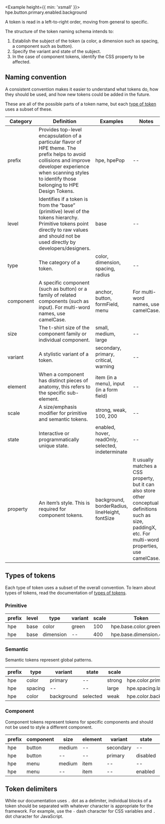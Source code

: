 
<Example height={{ min: 'xsmall' }}>
  <Text size="xlarge">hpe.button.primary.enabled.background</Text>
</Example>

A token is read in a left-to-right order, moving from general to specific.

The structure of the token naming schema intends to:

1. Establish the subject of the token (a color, a dimension such as spacing, a component such as button).
2. Specify the variant and state of the subject.
3. In the case of component tokens, identify the CSS property to be affected.

## Naming convention

A consistent convention makes it easier to understand what tokens do, how they should be used, and how new tokens could be added in the future.

These are all of the possible parts of a token name, but each [type of token](#types-of-tokens) uses a subset of these.

<Example height="auto">
  <TokenHighlight highlight="all" />
</Example>

| Category  | Definition                                                                                                                                                                                                         | Examples                                          | Notes                                                                                                                                                        |
| --------- | ------------------------------------------------------------------------------------------------------------------------------------------------------------------------------------------------------------------ | ------------------------------------------------- | ------------------------------------------------------------------------------------------------------------------------------------------------------------ |
| prefix    | Provides top-level encapsulation of a particular flavor of HPE theme. The prefix helps to avoid collisions and improve developer experience when scanning styles to identify those belonging to HPE Design Tokens. | hpe, hpePop                                       | --                                                                                                                                                           |
| level     | Identifies if a token is from the “base” (primitive) level of the tokens hierarchy. Primitive tokens point directly to raw values and should not be used directly by developers/designers.                         | base                                              | --                                                                                                                                                           |
| type      | The category of a token.                                                                                                                                                                                           | color, dimension, spacing, radius                 | --                                                                                                                                                           |
| component | A specific component (such as button) or a family of related components (such as input). For multi-word names, use camelCase.                                                                                      | anchor, button, formField, menu                   | For multi-word names, use camelCase.                                                                                                                         |
| size      | The t-shirt size of the component family or individual component.                                                                                                                                                  | small, medium, large                              | --                                                                                                                                                           |
| variant   | A stylistic variant of a token.                                                                                                                                                                                    | secondary, primary, critical, warning             | --                                                                                                                                                           |
| element   | When a component has distinct pieces of anatomy, this refers to the specific sub-element.                                                                                                                          | item (in a menu), input (in a form field)         | --                                                                                                                                                           |
| scale     | A size/emphasis modifier for primitive and semantic tokens.                                                                                                                                                        | strong, weak, 100, 200                            | --                                                                                                                                                           |
| state     | Interactive or programmatically unique state.                                                                                                                                                                      | enabled, hover, readOnly, selected, indeterminate | --                                                                                                                                                           |
| property  | An item’s style. This is required for component tokens.                                                                                                                                                            | background, borderRadius, lineHeight, fontSize    | It usually matches a CSS property, but it can also store other conceptual definitions such as size, paddingX, etc. For multi-word properties, use camelCase. |

## Types of tokens

Each type of token uses a subset of the overall convention. To learn about types of tokens, read the documentation of [types of tokens](/tokens/overview#types-of-tokens).

### Primitive

<Example height="auto">
  <TokenHighlight highlight={['prefix', 'level', 'type', 'variant', 'scale']} />
</Example>

| prefix | level | type      | variant | scale | Token                    |
| ------ | ----- | --------- | ------- | ----- | ------------------------ |
| hpe    | base  | color     | green   | 100   | hpe.base.color.green.100 |
| hpe    | base  | dimension | --      | 400   | hpe.base.dimension.400   |

### Semantic

Semantic tokens represent global patterns.

<Example height="auto">
  <TokenHighlight
    highlight={['prefix', 'type', 'variant', 'element', 'scale', 'state']}
  />
</Example>

| prefix | type    | variant    | state    | scale  | Token                              |
| ------ | ------- | ---------- | -------- | ------ | ---------------------------------- |
| hpe    | color   | primary    | --       | strong | hpe.color.primary.strong           |
| hpe    | spacing | --         | --       | large  | hpe.spacing.large                  |
| hpe    | color   | background | selected | weak   | hpe.color.background.selected.weak |

### Component

Component tokens represent tokens for specific components and should not be used to style a different component.

<Example height="auto">
  <TokenHighlight
    highlight={[
      'prefix',
      'component',
      'size',
      'element',
      'variant',
      'state',
      'property',
    ]}
  />
</Example>

| prefix | component | size   | element | variant   | state    | property    | Token                                   |
| ------ | --------- | ------ | ------- | --------- | -------- | ----------- | --------------------------------------- |
| hpe    | button    | medium | --      | secondary | --       | borderWidth | hpe.button.medium.secondary.borderWidth |
| hpe    | button    | --     | --      | primary   | disabled | background  | hpe.button.primary.disabled.background  |
| hpe    | menu      | medium | item    | --        | --       | paddingX    | hpe.menu.medium.item.paddingX           |
| hpe    | menu      | --     | item    | --        | enabled  | background  | hpe.menu.item.enabled.background        |

## Token delimiters

While our documentation uses `.` dot as a delimiter, individual blocks of a token should be separated with whatever character is appropriate for the framework. For example, use the `-` dash character for CSS variables and `.` dot character for JavaScript.
